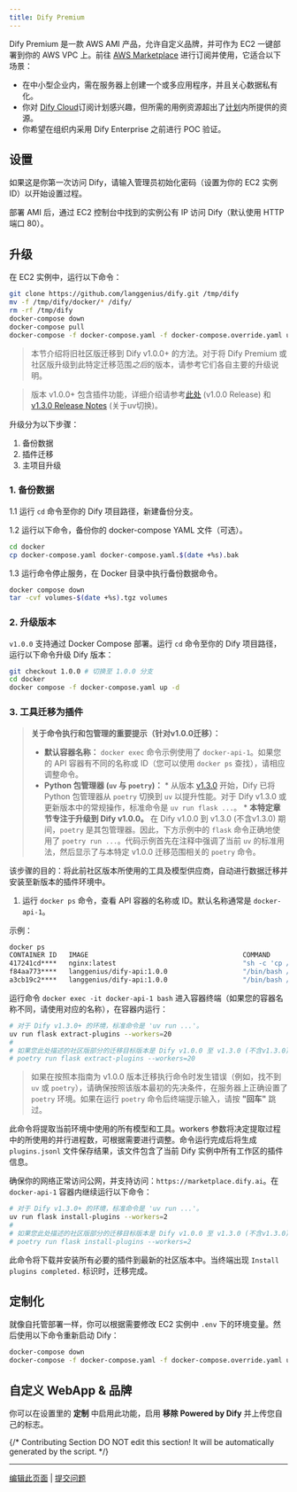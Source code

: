 ```yaml
---
title: Dify Premium
---
```


Dify Premium 是一款 AWS AMI 产品，允许自定义品牌，并可作为 EC2 一键部署到你的 AWS VPC 上。前往 [AWS Marketplace](https://aws.amazon.com/marketplace/pp/prodview-t22mebxzwjhu6) 进行订阅并使用，它适合以下场景：

* 在中小型企业内，需在服务器上创建一个或多应用程序，并且关心数据私有化。
* 你对 [Dify Cloud](/zh-hans/getting-started/cloud)订阅计划感兴趣，但所需的用例资源超出了[计划](https://dify.ai/pricing)内所提供的资源。
* 你希望在组织内采用 Dify Enterprise 之前进行 POC 验证。

## 设置

如果这是你第一次访问 Dify，请输入管理员初始化密码（设置为你的 EC2 实例 ID）以开始设置过程。

部署 AMI 后，通过 EC2 控制台中找到的实例公有 IP 访问 Dify（默认使用 HTTP 端口 80）。

## 升级

在 EC2 实例中，运行以下命令：

```bash
git clone https://github.com/langgenius/dify.git /tmp/dify
mv -f /tmp/dify/docker/* /dify/
rm -rf /tmp/dify
docker-compose down
docker-compose pull
docker-compose -f docker-compose.yaml -f docker-compose.override.yaml up -d
```

<Accordion title="将版本升级至 v1.0.0+">

> 本节介绍将旧社区版迁移到 Dify v1.0.0+ 的方法。对于将 Dify Premium 或社区版升级到此特定迁移范围*之后*的版本，请参考它们各自主要的升级说明。

> 版本 v1.0.0+ 包含插件功能，详细介绍请参考[此处](https://github.com/langgenius/dify/releases/tag/1.0.0) (v1.0.0 Release) 和 [v1.3.0 Release Notes](https://github.com/langgenius/dify/releases/tag/1.3.0) (关于uv切换)。

升级分为以下步骤：

1. 备份数据
2. 插件迁移
3. 主项目升级

### 1. 备份数据

1.1 运行 `cd` 命令至你的 Dify 项目路径，新建备份分支。

1.2 运行以下命令，备份你的 docker-compose YAML 文件（可选）。

```bash
cd docker
cp docker-compose.yaml docker-compose.yaml.$(date +%s).bak
```

1.3 运行命令停止服务，在 Docker 目录中执行备份数据命令。

```bash
docker compose down
tar -cvf volumes-$(date +%s).tgz volumes
```

### 2. 升级版本

`v1.0.0` 支持通过 Docker Compose 部署。运行 `cd` 命令至你的 Dify 项目路径，运行以下命令升级 Dify 版本：

```bash
git checkout 1.0.0 # 切换至 1.0.0 分支
cd docker
docker compose -f docker-compose.yaml up -d
```

### 3. 工具迁移为插件

> **关于命令执行和包管理的重要提示（针对v1.0.0迁移）：**
> *   **默认容器名称：** `docker exec` 命令示例使用了 `docker-api-1`。如果您的 API 容器有不同的名称或 ID（您可以使用 `docker ps` 查找），请相应调整命令。
> *   **Python 包管理器 (`uv` 与 `poetry`)：**
    *   从版本 [v1.3.0](https://github.com/langgenius/dify/releases/tag/1.3.0) 开始，Dify 已将 Python 包管理器从 `poetry` 切换到 `uv` 以提升性能。对于 Dify v1.3.0 或更新版本中的常规操作，标准命令是 `uv run flask ...`。
    *   **本特定章节专注于升级到 Dify v1.0.0。** 在 Dify v1.0.0 到 v1.3.0 (不含v1.3.0) 期间，`poetry` 是其包管理器。因此，下方示例中的 `flask` 命令正确地使用了 `poetry run ...`。代码示例首先在注释中强调了当前 `uv` 的标准用法，然后显示了与本特定 v1.0.0 迁移范围相关的 `poetry` 命令。

该步骤的目的：将此前社区版本所使用的工具及模型供应商，自动进行数据迁移并安装至新版本的插件环境中。

1. 运行 `docker ps` 命令，查看 API 容器的名称或 ID。默认名称通常是 `docker-api-1`。

示例：

```bash
docker ps
CONTAINER ID   IMAGE                                       COMMAND                  CREATED       STATUS                 PORTS                                                                                                                             NAMES
417241cd****   nginx:latest                                "sh -c 'cp /docker-e…"   3 hours ago   Up 3 hours             0.0.0.0:80->80/tcp, :::80->80/tcp, 0.0.0.0:443->443/tcp, :::443->443/tcp                                                          docker-nginx-1
f84aa773****   langgenius/dify-api:1.0.0                   "/bin/bash /entrypoi…"   3 hours ago   Up 3 hours             5001/tcp                                                                                                                          docker-worker-1
a3cb19c2****   langgenius/dify-api:1.0.0                   "/bin/bash /entrypoi…"   3 hours ago   Up 3 hours             5001/tcp                                                                                                                          docker-api-1
```

运行命令 `docker exec -it docker-api-1 bash` 进入容器终端（如果您的容器名称不同，请使用对应的名称），在容器内运行：

```bash
# 对于 Dify v1.3.0+ 的环境，标准命令是 'uv run ...'。
uv run flask extract-plugins --workers=20
#
# 如果您此处描述的社区版部分的迁移目标版本是 Dify v1.0.0 至 v1.3.0 (不含v1.3.0) 之间，请使用 'poetry':
# poetry run flask extract-plugins --workers=20
```

> 如果在按照本指南为 v1.0.0 版本迁移执行命令时发生错误（例如，找不到 `uv` 或 `poetry`），请确保按照该版本最初的先决条件，在服务器上正确设置了 `poetry` 环境。如果在运行 `poetry` 命令后终端提示输入，请按 **"回车"** 跳过。

此命令将提取当前环境中使用的所有模型和工具。workers 参数将决定提取过程中的所使用的并行进程数，可根据需要进行调整。命令运行完成后将生成 `plugins.jsonl` 文件保存结果，该文件包含了当前 Dify 实例中所有工作区的插件信息。

确保你的网络正常访问公网，并支持访问：`https://marketplace.dify.ai`。在 `docker-api-1` 容器内继续运行以下命令：

```bash
# 对于 Dify v1.3.0+ 的环境，标准命令是 'uv run ...'。
uv run flask install-plugins --workers=2
#
# 如果您此处描述的社区版部分的迁移目标版本是 Dify v1.0.0 至 v1.3.0 (不含v1.3.0) 之间，请使用 'poetry':
# poetry run flask install-plugins --workers=2
```

此命令将下载并安装所有必要的插件到最新的社区版本中。当终端出现 `Install plugins completed.` 标识时，迁移完成。

</Accordion>

## 定制化

就像自托管部署一样，你可以根据需要修改 EC2 实例中 `.env` 下的环境变量。然后使用以下命令重新启动 Dify：

```bash
docker-compose down
docker-compose -f docker-compose.yaml -f docker-compose.override.yaml up -d
```

## 自定义 WebApp & 品牌

你可以在设置里的 **定制** 中启用此功能，启用 **移除 Powered by Dify** 并上传您自己的标志。

{/*
Contributing Section
DO NOT edit this section!
It will be automatically generated by the script.
*/}

---

[编辑此页面](https://github.com/langgenius/dify-docs/edit/main/zh-hans/getting-started/dify-premium.mdx) | [提交问题](https://github.com/langgenius/dify-docs/issues/new?title=文档问题%3A%20prem&body=%23%23%20问题描述%0A%3C%21--%20请简要描述您发现的问题%20--%3E%0A%0A%23%23%20页面链接%0Ahttps%3A%2F%2Fgithub.com%2Flanggenius%2Fdify-docs%2Fblob%2Fmain%2Fzh-hans/getting-started%2Fdify-premium.mdx%0A%0A%23%23%20建议修改%0A%3C%21--%20如果有具体的修改建议，请在此说明%20--%3E%0A%0A%3C%21--%20感谢您对文档质量的关注！%20--%3E)

